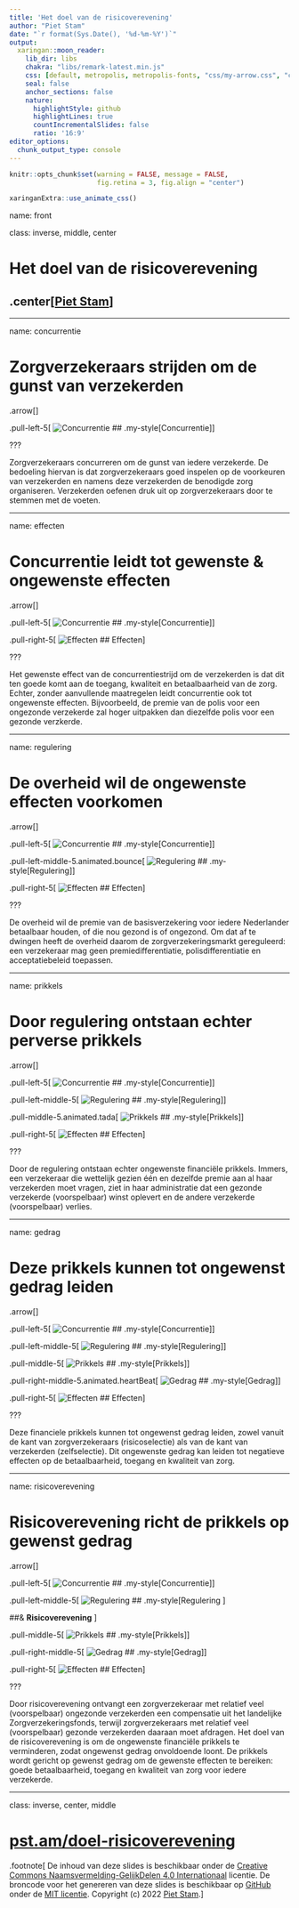 ```yaml
---
title: 'Het doel van de risicoverevening'
author: "Piet Stam"
date: "`r format(Sys.Date(), '%d-%m-%Y')`"
output:
  xaringan::moon_reader:
    lib_dir: libs
    chakra: "libs/remark-latest.min.js"
    css: [default, metropolis, metropolis-fonts, "css/my-arrow.css", "css/my-style.css", "css/animate.css"]
    seal: false
    anchor_sections: false
    nature:
      highlightStyle: github
      highlightLines: true
      countIncrementalSlides: false
      ratio: '16:9'
editor_options: 
  chunk_output_type: console
---
```


```r
knitr::opts_chunk$set(warning = FALSE, message = FALSE, 
                      fig.retina = 3, fig.align = "center")
```

```r
xaringanExtra::use_animate_css()
```

name: front

class: inverse, middle, center

# Het doel van de risicoverevening

## .center[[Piet Stam](https://www.pietstam.nl)]

---

name: concurrentie

# Zorgverzekeraars strijden om de gunst van verzekerden

.arrow[]

.pull-left-5[
![Concurrentie](img/concurrentie.svg)
## .my-style[Concurrentie]
]

???

Zorgverzekeraars concurreren om de gunst van iedere verzekerde. De bedoeling hiervan is dat zorgverzekeraars goed inspelen op de voorkeuren van verzekerden en namens deze verzekerden de benodigde zorg organiseren. Verzekerden oefenen druk uit op zorgverzekeraars door te stemmen met de voeten.

---

name: effecten

# Concurrentie leidt tot gewenste & ongewenste effecten

.arrow[]

.pull-left-5[
![Concurrentie](img/concurrentie.svg)
## .my-style[Concurrentie]
]

.pull-right-5[
![Effecten](img/effecten.svg)
## Effecten
]

???

Het gewenste effect van de concurrentiestrijd om de verzekerden is dat dit ten goede komt aan de toegang, kwaliteit en betaalbaarheid van de zorg. Echter, zonder aanvullende maatregelen leidt concurrentie ook tot ongewenste effecten. Bijvoorbeeld, de premie van de polis voor een ongezonde verzekerde zal hoger uitpakken dan diezelfde polis voor een gezonde verzkerde.

---

name: regulering

# De overheid wil de ongewenste effecten voorkomen

.arrow[]

.pull-left-5[
![Concurrentie](img/concurrentie.svg)
## .my-style[Concurrentie]
]

.pull-left-middle-5.animated.bounce[
![Regulering](img/regulering.svg)
## .my-style[Regulering]
]

.pull-right-5[
![Effecten](img/effecten.svg)
## Effecten
]

???

De overheid wil de premie van de basisverzekering voor iedere Nederlander betaalbaar houden, of die nou gezond is of ongezond. Om dat af te dwingen heeft de overheid daarom de zorgverzekeringsmarkt gereguleerd: een verzekeraar mag geen premiedifferentiatie, polisdifferentiatie en acceptatiebeleid toepassen.

---

name: prikkels

# Door regulering ontstaan echter perverse prikkels

.arrow[]

.pull-left-5[
![Concurrentie](img/concurrentie.svg)
## .my-style[Concurrentie]
]

.pull-left-middle-5[
![Regulering](img/regulering.svg)
## .my-style[Regulering]
]

.pull-middle-5.animated.tada[
![Prikkels](img/prikkels.svg)
## .my-style[Prikkels]
]

.pull-right-5[
![Effecten](img/effecten.svg)
## Effecten
]

???

Door de regulering ontstaan echter ongewenste financiële prikkels. Immers, een verzekeraar die wettelijk gezien één en dezelfde premie aan al haar verzekerden moet vragen, ziet in haar administratie dat een gezonde verzekerde (voorspelbaar) winst oplevert en de andere verzekerde (voorspelbaar) verlies.

---

name: gedrag

# Deze prikkels kunnen tot ongewenst gedrag leiden

.arrow[]

.pull-left-5[
![Concurrentie](img/concurrentie.svg)
## .my-style[Concurrentie]
]

.pull-left-middle-5[
![Regulering](img/regulering.svg)
## .my-style[Regulering]
]

.pull-middle-5[
![Prikkels](img/prikkels.svg)
## .my-style[Prikkels]
]

.pull-right-middle-5.animated.heartBeat[
![Gedrag](img/gedrag.svg)
## .my-style[Gedrag]
]

.pull-right-5[
![Effecten](img/effecten.svg)
## Effecten
]

???

Deze financiele prikkels kunnen tot ongewenst gedrag leiden, zowel vanuit de kant van zorgverzekeraars (risicoselectie) als van de kant van verzekerden (zelfselectie). Dit ongewenste gedrag kan leiden tot negatieve effecten op de betaalbaarheid, toegang en kwaliteit van zorg.

---

name: risicoverevening

# Risicoverevening richt de prikkels op gewenst gedrag
.arrow[]

.pull-left-5[
![Concurrentie](img/concurrentie.svg)
## .my-style[Concurrentie]
]

.pull-left-middle-5[
![Regulering](img/regulering.svg)
## .my-style[Regulering ]
 
##& **Risicoverevening**
]

.pull-middle-5[
![Prikkels](img/prikkels.svg)
## .my-style[Prikkels]
]

.pull-right-middle-5[
![Gedrag](img/gedrag.svg)
## .my-style[Gedrag]
]

.pull-right-5[
![Effecten](img/effecten.svg)
## Effecten
]

???

Door risicoverevening ontvangt een zorgverzekeraar met relatief veel (voorspelbaar) ongezonde verzekerden een compensatie uit het landelijke Zorgverzekeringsfonds, terwijl zorgverzekeraars met relatief veel (voorspelbaar) gezonde verzekerden daaraan moet afdragen. Het doel van de risicoverevening is om de ongewenste financiële prikkels te verminderen, zodat ongewenst gedrag onvoldoende loont. De prikkels wordt gericht op gewenst gedrag om de gewenste effecten te bereiken: goede betaalbaarheid, toegang en kwaliteit van zorg voor iedere verzekerde. 

---
class: inverse, center, middle

# [pst.am/doel-risicoverevening](https://pst.am/doel-risicoverevening)

.footnote[
De inhoud van deze slides is beschikbaar onder de [Creative Commons Naamsvermelding-GelijkDelen 4.0 Internationaal](https://creativecommons.org/licenses/by-sa/4.0/) licentie. De broncode voor het genereren van deze slides is beschikbaar op [GitHub](https://github.com/risicoverevening/doel-risicoverevening) onder de [MIT licentie](https://github.com/risicoverevening/doel-risicoverevening/blob/main/LICENSE). Copyright (c) 2022 [Piet Stam](https://www.pietstam.nl).
]
